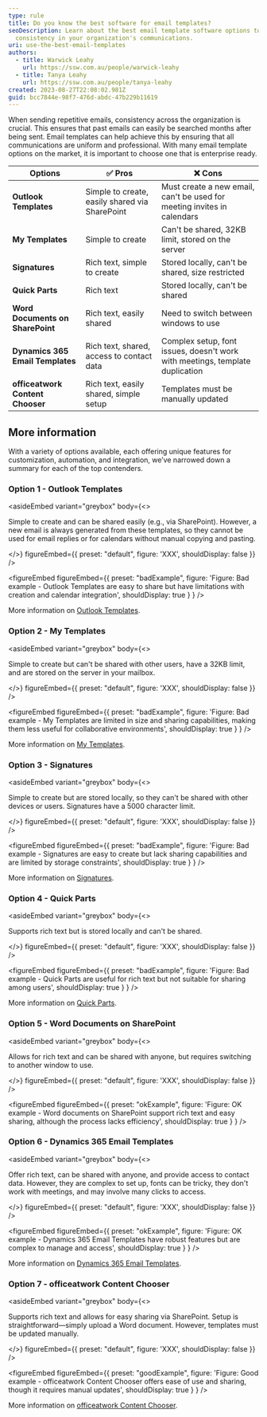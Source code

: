 ```yaml
---
type: rule
title: Do you know the best software for email templates?
seoDescription: Learn about the best email template software options to ensure
  consistency in your organization's communications.
uri: use-the-best-email-templates
authors:
  - title: Warwick Leahy
    url: https://ssw.com.au/people/warwick-leahy
  - title: Tanya Leahy
    url: https://ssw.com.au/people/tanya-leahy
created: 2023-08-27T22:08:02.981Z
guid: bcc7844e-98f7-476d-abdc-47b229b11619
---
```

When sending repetitive emails, consistency across the organization is crucial. This ensures that past emails can easily be searched months after being sent. Email templates can help achieve this by ensuring that all communications are uniform and professional. With many email template options on the market, it is important to choose one that is enterprise ready.
<youtubeEmbed url="https://youtu.be/WWn05-oFkN4" description="Video: Email Template Showdown: We Put the Top Tools to the Test! | Tanya Leahy | Rules (16 mins)" />

| Options                          | ✅ Pros                                         | ❌ Cons                                                                       |
| -------------------------------- | ---------------------------------------------- | ---------------------------------------------------------------------------- |
| **Outlook Templates**            | Simple to create, easily shared via SharePoint | Must create a new email, can't be used for meeting invites in calendars      |
| **My Templates**                 | Simple to create                               | Can't be shared, 32KB limit, stored on the server                            |
| **Signatures**                   | Rich text, simple to create                    | Stored locally, can't be shared, size restricted                             |
| **Quick Parts**                  | Rich text                                      | Stored locally, can't be shared                                              |
| **Word Documents on SharePoint** | Rich text, easily shared                       | Need to switch between windows to use                                        |
| **Dynamics 365 Email Templates** | Rich text, shared, access to contact data      | Complex setup, font issues, doesn't work with meetings, template duplication |
| **officeatwork Content Chooser** | Rich text, easily shared, simple setup         | Templates must be manually updated                                           |

## More information

With a variety of options available, each offering unique features for customization, automation, and integration, we’ve narrowed down a summary for each of the top contenders.

### Option 1 - Outlook Templates

<asideEmbed
  variant="greybox"
  body={<>
    
Simple to create and can be shared easily (e.g., via SharePoint). However, a new email is always generated from these templates, so they cannot be used for email replies or for calendars without manual copying and pasting.

  </>}
  figureEmbed={{
    preset: "default",
    figure: 'XXX',
    shouldDisplay: false
  }}
/>

<figureEmbed figureEmbed={{
  preset: "badExample",
  figure: 'Figure: Bad example - Outlook Templates are easy to share but have limitations with creation and calendar integration',
  shouldDisplay: true
} } />


More information on [Outlook Templates](https://support.microsoft.com/en-au/office/create-an-email-message-template-43ec7142-4dd0-4351-8727-bd0977b6b2d1).

### Option 2 - My Templates

<asideEmbed
  variant="greybox"
  body={<>
    
Simple to create but can't be shared with other users, have a 32KB limit, and are stored on the server in your mailbox.

  </>}
  figureEmbed={{
    preset: "default",
    figure: 'XXX',
    shouldDisplay: false
  }}
/>

<figureEmbed figureEmbed={{
  preset: "badExample",
  figure: 'Figure: Bad example - My Templates are limited in size and sharing capabilities, making them less useful for collaborative environments',
  shouldDisplay: true
} } />


More information on [My Templates](https://www.howtogeek.com/697468/how-to-use-outlooks-my-templates-add-in-for-quick-text-entry/).

### Option 3 - Signatures

<asideEmbed
  variant="greybox"
  body={<>
    
Simple to create but are stored locally, so they can't be shared with other devices or users. Signatures have a 5000 character limit.

  </>}
  figureEmbed={{
    preset: "default",
    figure: 'XXX',
    shouldDisplay: false
  }}
/>

<figureEmbed figureEmbed={{
  preset: "badExample",
  figure: 'Figure: Bad example - Signatures are easy to create but lack sharing capabilities and are limited by storage constraints',
  shouldDisplay: true
} } />


More information on [Signatures](https://support.microsoft.com/en-au/office/create-and-add-an-email-signature-in-outlook-8ee5d4f4-68fd-464a-a1c1-0e1c80bb27f2).

### Option 4 - Quick Parts

<asideEmbed
  variant="greybox"
  body={<>
    
Supports rich text but is stored locally and can't be shared.

  </>}
  figureEmbed={{
    preset: "default",
    figure: 'XXX',
    shouldDisplay: false
  }}
/>

<figureEmbed figureEmbed={{
  preset: "badExample",
  figure: 'Figure: Bad example - Quick Parts are useful for rich text but not suitable for sharing among users',
  shouldDisplay: true
} } />


More information on [Quick Parts](https://support.microsoft.com/en-au/office/quick-parts-4ffef7c5-7596-4e95-9faf-41c771847a7b).

### Option 5 - Word Documents on SharePoint

<asideEmbed
  variant="greybox"
  body={<>
    
Allows for rich text and can be shared with anyone, but requires switching to another window to use.

  </>}
  figureEmbed={{
    preset: "default",
    figure: 'XXX',
    shouldDisplay: false
  }}
/>

<figureEmbed figureEmbed={{
  preset: "okExample",
  figure: 'Figure: OK example - Word documents on SharePoint support rich text and easy sharing, although the process lacks efficiency',
  shouldDisplay: true
} } />


### Option 6 - Dynamics 365 Email Templates

<asideEmbed
  variant="greybox"
  body={<>
    
Offer rich text, can be shared with anyone, and provide access to contact data. However, they are complex to set up, fonts can be tricky, they don't work with meetings, and may involve many clicks to access.

  </>}
  figureEmbed={{
    preset: "default",
    figure: 'XXX',
    shouldDisplay: false
  }}
/>

<figureEmbed figureEmbed={{
  preset: "okExample",
  figure: 'Figure: OK example - Dynamics 365 Email Templates have robust features but are complex to manage and access',
  shouldDisplay: true
} } />


More information on [Dynamics 365 Email Templates](https://www.microsoft.com/en-us/dynamics-365/blog/it-professional/2023/04/10/create-beautiful-email-templates-with-enhanced-email-editor/).

### Option 7 - officeatwork Content Chooser

<asideEmbed
  variant="greybox"
  body={<>
    
Supports rich text and allows for easy sharing via SharePoint. Setup is straightforward—simply upload a Word document. However, templates must be updated manually.

  </>}
  figureEmbed={{
    preset: "default",
    figure: 'XXX',
    shouldDisplay: false
  }}
/>

<figureEmbed figureEmbed={{
  preset: "goodExample",
  figure: 'Figure: Good example - officeatwork Content Chooser offers ease of use and sharing, though it requires manual updates',
  shouldDisplay: true
} } />


More information on [officeatwork Content Chooser](https://help.officeatwork.com/en/articles/1075-welcome-to-content-chooser).